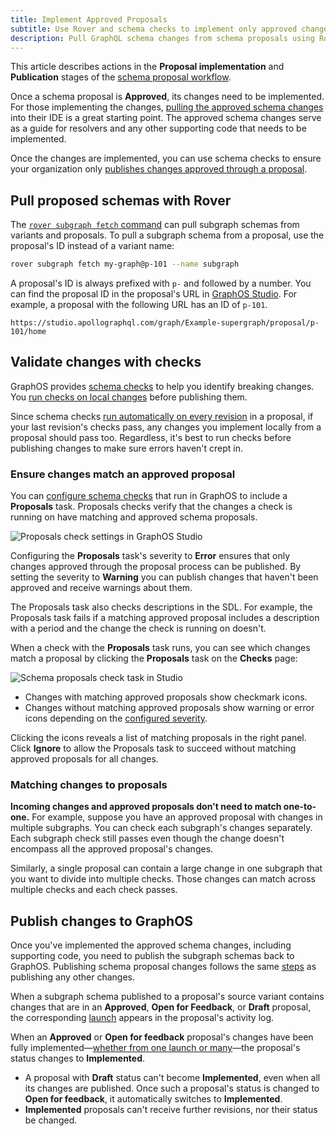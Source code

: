 ```yaml
---
title: Implement Approved Proposals
subtitle: Use Rover and schema checks to implement only approved changes
description: Pull GraphQL schema changes from schema proposals using Rover, validate them with schema checks, and publish them to GraphOS.
---
```


<EnterpriseFeature linkWithAnchor="https://www.apollographql.com/pricing#collaboration" />

This article describes actions in the **Proposal implementation** and **Publication** stages of the [schema proposal workflow](./#proposal-workflow).

<SchemaProposalImplementationMermaid />

<SchemaProposalPublicationMermaid />

Once a schema proposal is **Approved**, its changes need to be implemented.
For those implementing the changes, [pulling the approved schema changes](#pull-proposed-schemas-with-rover) into their IDE is a great starting point.
The approved schema changes serve as a guide for resolvers and any other supporting code that needs to be implemented.

Once the changes are implemented, you can use schema checks to ensure your organization only [publishes changes approved through a proposal](#validate-changes-with-checks).

## Pull proposed schemas with Rover

The [`rover subgraph fetch` command](/rover/commands/subgraphs/#subgraph-fetch) can pull subgraph schemas from variants and proposals. To pull a subgraph schema from a proposal, use the proposal's ID instead of a variant name:

```bash showLineNumbers=false
rover subgraph fetch my-graph@p-101 --name subgraph
```

A proposal's ID is always prefixed with `p-` and followed by a number. You can find the proposal ID in the proposal's URL in [GraphOS Studio](https://studio.apollographql.com?referrer=docs-content). For example, a proposal with the following URL has an ID of `p-101`.

`https://studio.apollographql.com/graph/Example-supergraph/proposal/p-101/home`

## Validate changes with checks

GraphOS provides [schema checks](../schema-checks) to help you identify breaking changes. You [run checks on local changes](../run-checks#the-checks-lifecycle) before publishing them.

Since schema checks [run automatically on every revision](./creation#schema-checks) in a proposal, if your last revision's checks pass, any changes you implement locally from a proposal should pass too.
Regardless, it's best to run checks before publishing changes to make sure errors haven't crept in.

### Ensure changes match an approved proposal

You can [configure schema checks](./configuration/#configure-schema-checks) that run in GraphOS to include a **Proposals** task. Proposals checks verify that the changes a check is running on have matching and approved schema proposals.

<img
  src="../../img/schema-proposals/proposal-check-settings.jpg"
  className="screenshot"
  alt="Proposals check settings in GraphOS Studio"
/>

Configuring the **Proposals** task's severity to **Error** ensures that only changes approved through the proposal process can be published. By setting the severity to **Warning** you can publish changes that haven't been approved and receive warnings about them.

<Note>

The Proposals task also checks descriptions in the SDL. For example, the Proposals task fails if a matching approved proposal includes a description with a period and the change the check is running on doesn't.

</Note>

When a check with the **Proposals** task runs, you can see which changes match a proposal by clicking the **Proposals** task on the **Checks** page:

<img
  src="../../img/schema-proposals/proposal-check-diff.jpg"
  className="screenshot"
  alt="Schema proposals check task in Studio"
/>

- Changes with matching approved proposals show checkmark icons.
- Changes without matching approved proposals show warning or error icons depending on the [configured severity](./configuration#configure-schema-checks).

Clicking the icons reveals a list of matching proposals in the right panel.
Click **Ignore** to allow the Proposals task to succeed without matching approved proposals for all changes.

### Matching changes to proposals

**Incoming changes and approved proposals don't need to match one-to-one.**
For example, suppose you have an approved proposal with changes in multiple subgraphs. You can check each subgraph's changes separately. Each subgraph check still passes even though the change doesn't encompass all the approved proposal's changes.

Similarly, a single proposal can contain a large change in one subgraph that you want to divide into multiple checks. Those changes can match across multiple checks and each check passes.

## Publish changes to GraphOS

Once you've implemented the approved schema changes, including supporting code, you need to publish the subgraph schemas back to GraphOS. Publishing schema proposal changes follows the same [steps](../publishing-schemas) as publishing any other changes.

When a subgraph schema published to a proposal's source variant contains changes that are in an **Approved**, **Open for Feedback**, or **Draft** proposal, the corresponding [launch](../launches) appears in the proposal's activity log.

When an **Approved** or **Open for feedback** proposal's changes have been fully implemented—[whether from one launch or many](#matching-changes-to-proposals)—the proposal's status changes to **Implemented**.

<Note>

- A proposal with **Draft** status can't become **Implemented**, even when all its changes are published. Once such a proposal's status is changed to **Open for feedback**, it automatically switches to **Implemented**.
- **Implemented** proposals can't receive further revisions, nor their status be changed.

</Note>
